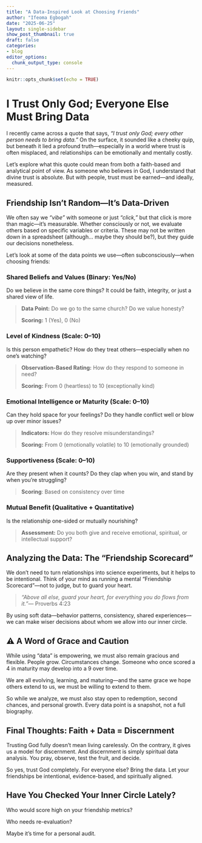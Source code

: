 ```yaml
---
title: "A Data-Inspired Look at Choosing Friends"
author: "Ifeoma Egbogah"
date: "2025-06-25"
layout: single-sidebar
show_post_thumbnail: true
draft: false
categories:
- blog
editor_options: 
  chunk_output_type: console
---
```


```r
knitr::opts_chunk$set(echo = TRUE)
```

# I Trust Only God; Everyone Else Must Bring Data

I recently came across a quote that says, *"I trust only God; every other person needs to bring data."* On the surface, it sounded like a cheeky quip, but beneath it lied a profound truth—especially in a world where trust is often misplaced, and relationships can be emotionally and mentally costly.

Let’s explore what this quote could mean from both a faith-based and analytical point of view. As someone who believes in God, I understand that divine trust is absolute. But with people, trust must be earned—and ideally, measured.

## Friendship Isn't Random—It's Data-Driven

We often say we *“vibe”* with someone or just *“click,”* but that click is more than magic—it’s measurable. Whether consciously or not, we evaluate others based on specific variables or criteria. These may not be written down in a spreadsheet (although… maybe they should be?), but they guide our decisions nonetheless.

Let’s look at some of the data points we use—often subconsciously—when choosing friends:

### Shared Beliefs and Values (Binary: Yes/No)

Do we believe in the same core things? It could be faith, integrity, or just a shared view of life.

> **Data Point:** Do we go to the same church? Do we value honesty? 
>
>**Scoring:** 1 (Yes), 0 (No)

### Level of Kindness (Scale: 0–10)

Is this person empathetic? How do they treat others—especially when no one's watching?

> **Observation-Based Rating:** How do they respond to someone in need?
>
> **Scoring:** From 0 (heartless) to 10 (exceptionally kind)

### Emotional Intelligence or Maturity (Scale: 0–10)

Can they hold space for your feelings? Do they handle conflict well or blow up over minor issues?

> **Indicators:** How do they resolve misunderstandings?
>
> **Scoring:** From 0 (emotionally volatile) to 10 (emotionally grounded)

### Supportiveness (Scale: 0–10)

Are they present when it counts? Do they clap when you win, and stand by when you’re struggling?

> **Scoring**: Based on consistency over time

### Mutual Benefit (Qualitative + Quantitative)

Is the relationship one-sided or mutually nourishing?

> **Assessment:** Do you both give and receive emotional, spiritual, or intellectual support?

## Analyzing the Data: The “Friendship Scorecard”

We don't need to turn relationships into science experiments, but it helps to be intentional. Think of your mind as running a mental "Friendship Scorecard"—not to judge, but to guard your heart.

> *“Above all else, guard your heart, for everything you do flows from it.”*— Proverbs 4:23

By using soft data—behavior patterns, consistency, shared experiences—we can make wiser decisions about whom we allow into our inner circle.

## ⚠️ A Word of Grace and Caution

While using “data” is empowering, we must also remain gracious and flexible. People grow. Circumstances change. Someone who once scored a 4 in maturity may develop into a 9 over time.

We are all evolving, learning, and maturing—and the same grace we hope others extend to us, we must be willing to extend to them.

So while we analyze, we must also stay open to redemption, second chances, and personal growth. Every data point is a snapshot, not a full biography.

## Final Thoughts: Faith + Data = Discernment

Trusting God fully doesn't mean living carelessly. On the contrary, it gives us a model for discernment. And discernment is simply spiritual data analysis. You pray, observe, test the fruit, and decide.

So yes, trust God completely. For everyone else? Bring the data. Let your friendships be intentional, evidence-based, and spiritually aligned.

## Have You Checked Your Inner Circle Lately?

Who would score high on your friendship metrics? 

Who needs re-evaluation? 

Maybe it’s time for a personal audit.
